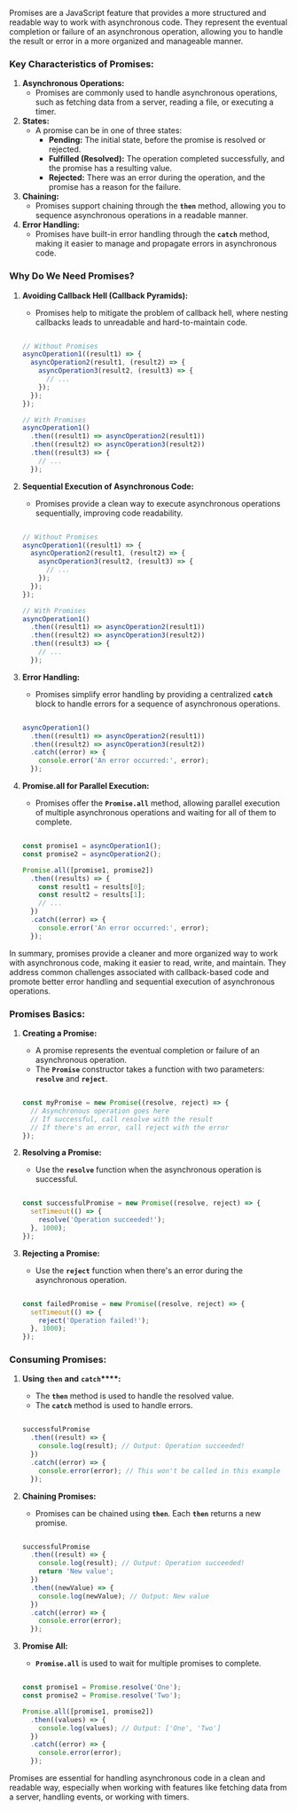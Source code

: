
Promises are a JavaScript feature that provides a more structured and readable way to work with asynchronous code. They represent the eventual completion or failure of an asynchronous operation, allowing you to handle the result or error in a more organized and manageable manner.


### **Key Characteristics of Promises:**

1. **Asynchronous Operations:**
	- Promises are commonly used to handle asynchronous operations, such as fetching data from a server, reading a file, or executing a timer.
2. **States:**
	- A promise can be in one of three states:
		- **Pending:** The initial state, before the promise is resolved or rejected.
		- **Fulfilled (Resolved):** The operation completed successfully, and the promise has a resulting value.
		- **Rejected:** There was an error during the operation, and the promise has a reason for the failure.
3. **Chaining:**
	- Promises support chaining through the **`then`** method, allowing you to sequence asynchronous operations in a readable manner.
4. **Error Handling:**
	- Promises have built-in error handling through the **`catch`** method, making it easier to manage and propagate errors in asynchronous code.

### **Why Do We Need Promises?**

1. **Avoiding Callback Hell (Callback Pyramids):**
	- Promises help to mitigate the problem of callback hell, where nesting callbacks leads to unreadable and hard-to-maintain code.

	```javascript
	
	// Without Promises
	asyncOperation1((result1) => {
	  asyncOperation2(result1, (result2) => {
	    asyncOperation3(result2, (result3) => {
	      // ...
	    });
	  });
	});
	
	// With Promises
	asyncOperation1()
	  .then((result1) => asyncOperation2(result1))
	  .then((result2) => asyncOperation3(result2))
	  .then((result3) => {
	    // ...
	  });
	
	
	```

2. **Sequential Execution of Asynchronous Code:**
	- Promises provide a clean way to execute asynchronous operations sequentially, improving code readability.

	```javascript
	
	// Without Promises
	asyncOperation1((result1) => {
	  asyncOperation2(result1, (result2) => {
	    asyncOperation3(result2, (result3) => {
	      // ...
	    });
	  });
	});
	
	// With Promises
	asyncOperation1()
	  .then((result1) => asyncOperation2(result1))
	  .then((result2) => asyncOperation3(result2))
	  .then((result3) => {
	    // ...
	  });
	
	
	```

3. **Error Handling:**
	- Promises simplify error handling by providing a centralized **`catch`** block to handle errors for a sequence of asynchronous operations.

	```javascript
	
	asyncOperation1()
	  .then((result1) => asyncOperation2(result1))
	  .then((result2) => asyncOperation3(result2))
	  .catch((error) => {
	    console.error('An error occurred:', error);
	  });
	
	
	```

4. **Promise.all for Parallel Execution:**
	- Promises offer the **`Promise.all`** method, allowing parallel execution of multiple asynchronous operations and waiting for all of them to complete.

	```javascript
	
	const promise1 = asyncOperation1();
	const promise2 = asyncOperation2();
	
	Promise.all([promise1, promise2])
	  .then((results) => {
	    const result1 = results[0];
	    const result2 = results[1];
	    // ...
	  })
	  .catch((error) => {
	    console.error('An error occurred:', error);
	  });
	
	
	```


In summary, promises provide a cleaner and more organized way to work with asynchronous code, making it easier to read, write, and maintain. They address common challenges associated with callback-based code and promote better error handling and sequential execution of asynchronous operations.


### **Promises Basics:**

1. **Creating a Promise:**
	- A promise represents the eventual completion or failure of an asynchronous operation.
	- The **`Promise`** constructor takes a function with two parameters: **`resolve`** and **`reject`**.

	```javascript
	
	const myPromise = new Promise((resolve, reject) => {
	  // Asynchronous operation goes here
	  // If successful, call resolve with the result
	  // If there's an error, call reject with the error
	});
	
	
	```

2. **Resolving a Promise:**
	- Use the **`resolve`** function when the asynchronous operation is successful.

	```javascript
	
	const successfulPromise = new Promise((resolve, reject) => {
	  setTimeout(() => {
	    resolve('Operation succeeded!');
	  }, 1000);
	});
	
	
	```

3. **Rejecting a Promise:**
	- Use the **`reject`** function when there's an error during the asynchronous operation.

	```javascript
	
	const failedPromise = new Promise((resolve, reject) => {
	  setTimeout(() => {
	    reject('Operation failed!');
	  }, 1000);
	});
	
	
	```


### **Consuming Promises:**

1. **Using** **`then`** **and** **`catch`****:**
	- The **`then`** method is used to handle the resolved value.
	- The **`catch`** method is used to handle errors.

	```javascript
	
	successfulPromise
	  .then((result) => {
	    console.log(result); // Output: Operation succeeded!
	  })
	  .catch((error) => {
	    console.error(error); // This won't be called in this example
	  });
	
	
	```

2. **Chaining Promises:**
	- Promises can be chained using **`then`**. Each **`then`** returns a new promise.

	```javascript
	
	successfulPromise
	  .then((result) => {
	    console.log(result); // Output: Operation succeeded!
	    return 'New value';
	  })
	  .then((newValue) => {
	    console.log(newValue); // Output: New value
	  })
	  .catch((error) => {
	    console.error(error);
	  });
	
	
	```

3. **Promise All:**
	- **`Promise.all`** is used to wait for multiple promises to complete.

	```javascript
	
	const promise1 = Promise.resolve('One');
	const promise2 = Promise.resolve('Two');
	
	Promise.all([promise1, promise2])
	  .then((values) => {
	    console.log(values); // Output: ['One', 'Two']
	  })
	  .catch((error) => {
	    console.error(error);
	  });
	
	
	```


 Promises are essential for handling asynchronous code in a clean and readable way, especially when working with features like fetching data from a server, handling events, or working with timers.

